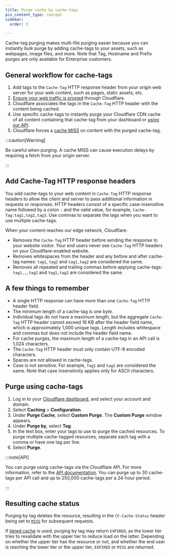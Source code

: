 ```yaml
---
title: Purge cache by cache-tags
pcx_content_type: concept
sidebar:
  order: 3

---
```


Cache-tag purging makes multi-file purging easier because you can instantly bulk purge by adding cache-tags to your assets, such as webpages, image files, and more. Note that Tag, Hostname and Prefix purges are only available for Enterprise customers.

## General workflow for cache-tags

1. Add tags to the `Cache-Tag` HTTP response header from your origin web server for your web content, such as pages, static assets, etc.
2. [Ensure your web traffic is proxied](/dns/manage-dns-records/reference/proxied-dns-records/) through Cloudflare.
3. Cloudflare associates the tags in the `Cache-Tag` HTTP header with the content being cached.
4. Use specific cache-tags to instantly purge your Cloudflare CDN cache of all content containing that cache-tag from your dashboard or [using our API](/api/operations/zone-purge).
5. Cloudflare forces a [cache MISS](/cache/concepts/cache-responses/#miss) on content with the purged cache-tag.

:::caution[Warning]


Be careful when purging. A cache MISS can cause execution delays by requiring a fetch from your origin server.


:::

## Add Cache-Tag HTTP response headers

You add cache-tags to your web content in `Cache-Tag` HTTP response headers to allow the client and server to pass additional information in requests or responses. HTTP headers consist of a specific case-insensitive name followed by a colon `:` and the valid value, for example, `Cache-Tag:tag1,tag2,tag3`. Use commas to separate the tags when you want to use multiple cache-tags.

When your content reaches our edge network, Cloudflare:

* Removes the `Cache-Tag` HTTP header before sending the response to your website visitor. Your end users never see `Cache-Tag` HTTP headers on your Cloudflare-enabled website.
* Removes whitespaces from the header and any before and after cache-tag names: `tag1`, `tag2` and `tag1,tag2` are considered the same.
* Removes all repeated and trailing commas before applying cache-tags: `tag1,,,tag2` and `tag1,tag2` are considered the same.

## A few things to remember

* A single HTTP response can have more than one `Cache-Tag` HTTP header field.
* The minimum length of a cache-tag is one byte.
* Individual tags do not have a maximum length, but the aggregate `Cache-Tag` HTTP header cannot exceed 16 KB after the header field name, which is approximately 1,000 unique tags. Length includes whitespace and commas but does not include the header field name.
* For cache purges, the maximum length of a cache-tag in an API call is 1,024 characters.
* The `Cache-Tag` HTTP header must only contain UTF-8 encoded characters.
* Spaces are not allowed in cache-tags.
* Case is not sensitive. For example, `Tag1` and `tag1` are considered the same. Note that case insensitivity applies only for ASCII characters.

## Purge using cache-tags

1. Log in to your [Cloudflare dashboard](https://dash.cloudflare.com/login), and select your account and domain.
2. Select **Caching** > **Configuration**.
3. Under **Purge Cache**, select **Custom Purge**. The **Custom Purge** window appears.
4. Under **Purge by**, select **Tag**.
5. In the text box, enter your tags to use to purge the cached resources. To purge multiple cache-tagged resources, separate each tag with a comma or have one tag per line.
6. Select **Purge**.

:::note[API]


You can purge using cache-tags via the Cloudflare API. For more information, refer to the [API documentation](/api/operations/zone-purge). You can purge up to 30 cache-tags per API call and up to 250,000 cache-tags per a 24-hour period.


:::

## Resulting cache status

Purging by tag deletes the resource, resulting in the `CF-Cache-Status` header being set to [`MISS`](/cache/concepts/cache-responses/#miss) for subsequent requests.

If [tiered cache](/cache/how-to/tiered-cache/) is used, purging by tag may return `EXPIRED`, as the lower tier tries to revalidate with the upper tier to reduce load on the latter.
Depending on whether the upper tier has the resource or not, and whether the end user is reaching the lower tier or the upper tier, `EXPIRED` or `MISS` are returned.
